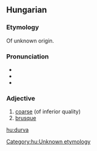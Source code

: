 ==Hungarian==

===Etymology===
Of unknown origin.

===Pronunciation===
*{{IPA|/ˈdurvɒ/|lang=hu}}
*{{hyphenation|dur|va}}
*{{audio|Hu-durva.ogg|Audio}}

===Adjective===
{{hu-adj|comp=durvább}}

# [[coarse]] (of inferior quality)
# [[brusque]]

[[Category:hu:Unknown etymology]]
[[hu:durva]]